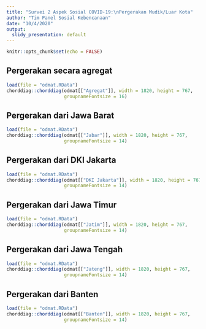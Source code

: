 ```yaml
---
title: "Survei 2 Aspek Sosial COVID-19:\nPergerakan Mudik/Luar Kota"
author: "Tim Panel Sosial Kebencanaan"
date: "10/4/2020"
output:
  slidy_presentation: default
---
```


```r
knitr::opts_chunk$set(echo = FALSE)
```

## Pergerakan secara agregat

```r
load(file = "odmat.RData")
chorddiag::chorddiag(odmat[["Agregat"]], width = 1820, height = 767,
                     groupnameFontsize = 16)
```

## Pergerakan dari Jawa Barat

```r
load(file = "odmat.RData")
chorddiag::chorddiag(odmat[["Jabar"]], width = 1820, height = 767,
                     groupnameFontsize = 14)
```

## Pergerakan dari DKI Jakarta

```r
load(file = "odmat.RData")
chorddiag::chorddiag(odmat[["DKI Jakarta"]], width = 1820, height = 767,
                     groupnameFontsize = 14)
```

## Pergerakan dari Jawa Timur

```r
load(file = "odmat.RData")
chorddiag::chorddiag(odmat[["Jatim"]], width = 1820, height = 767,
                     groupnameFontsize = 14)
```

## Pergerakan dari Jawa Tengah

```r
load(file = "odmat.RData")
chorddiag::chorddiag(odmat[["Jateng"]], width = 1820, height = 767,
                     groupnameFontsize = 14)
```

## Pergerakan dari Banten

```r
load(file = "odmat.RData")
chorddiag::chorddiag(odmat[["Banten"]], width = 1820, height = 767,
                     groupnameFontsize = 14)
```

